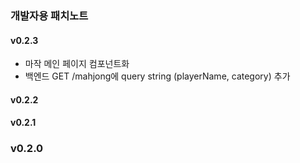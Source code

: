 ### 개발자용 패치노트

#### v0.2.3

- 마작 메인 페이지 컴포넌트화
- 백엔드 GET /mahjong에 query string (playerName, category) 추가

#### v0.2.2

#### v0.2.1

### v0.2.0

